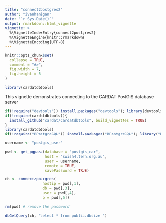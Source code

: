 ```yaml
---
title: "connect2postgres2"
author: "ivanhanigan"
date: "`r Sys.Date()`"
output: rmarkdown::html_vignette
vignette: >
  %\VignetteIndexEntry{connect2postgres2}
  %\VignetteEngine{knitr::rmarkdown}
  %\VignetteEncoding{UTF-8}
---
```


```r
knitr::opts_chunk$set(
  collapse = TRUE,
  comment = "#>",
  fig.width = 7,
  fig.height = 5
)

library(cardatdbtools)
```

This vignette demonstrates connecting to the CARDAT PostGIS database server

```r
if(!require("devtools")) install.packages("devtools"); library(devtools)
if(!require(cardatdbtools)){
  install_github("cardat/cardatdbtools", build_vignettes = TRUE)
}
library(cardatdbtools)
if(!require("RPostgreSQL")) install.packages("RPostgreSQL"); library("RPostgreSQL")

username <- "postgis_user"

pwd <- get_pgpass(database = "postgis_car",
                  host = "swish4.tern.org.au",
                  user = username,
                  remote = TRUE,
                  savePassword = TRUE)

ch <- connect2postgres(
                 hostip = pwd[,1],
                 db = pwd[,3],
                 user = pwd[,4],
                 p = pwd[,5])

rm(pwd) # remove the password

dbGetQuery(ch, "select * from public.dbsize ")
```


